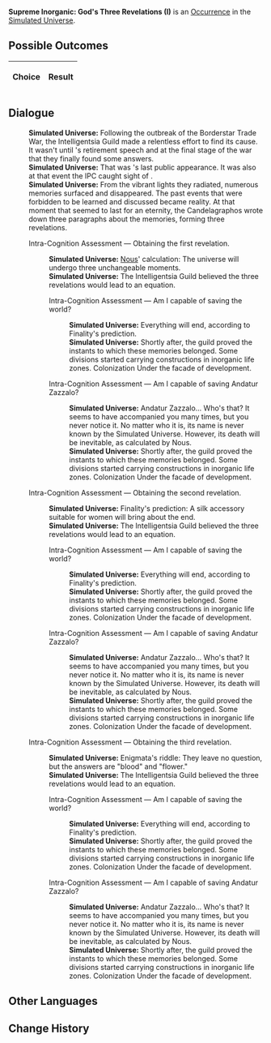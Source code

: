 {{Simulated Universe Event Infobox
|title         = Supreme Inorganic: God's Three Revelations (I)
|image         = Trailblaze Secret 8.png
|type          =
|domains_su    = 
|domains_ext   = 
|domains_swarm = 
|domains_gng   = 
|requirements  =
|prev          = {{tx}}
|next          = {{tx}}
|indexRewards  =
|characters    = Nous
}}
'''Supreme Inorganic: God's Three Revelations (I)''' is an [[Simulated Universe/Occurrence|Occurrence]] in the [[Simulated Universe]].

==Possible Outcomes==
{| class="article-table"
!Choice
!Result

|}

<!--
==Gameplay Notes==

-->
==Dialogue==
{{Dialogue Start}}
:'''Simulated Universe:''' Following the outbreak of the Borderstar Trade War, the Intelligentsia Guild made a relentless effort to find its cause. It wasn't until {{Color|Keyword|Louis Fleming}}'s retirement speech and at the final stage of the war that they finally found some answers.
:'''Simulated Universe:''' That was {{Color|Keyword|Louis Fleming}}'s last public appearance. It was also at that event the IPC caught sight of {{Color|Keyword|Fuli}}.
:'''Simulated Universe:''' From the vibrant lights they radiated, numerous memories surfaced and disappeared. The past events that were forbidden to be learned and discussed became reality. At that moment that seemed to last for an eternity, the Candelagraphos wrote down three paragraphs about the memories, forming three revelations.
:{{DIcon|Arrow}} Intra-Cognition Assessment &mdash; Obtaining the first revelation.
::'''Simulated Universe:''' [[Nous]]' calculation: The universe will undergo three unchangeable moments.
::'''Simulated Universe:''' The Intelligentsia Guild believed the three revelations would lead to an equation.
::{{DIcon|Arrow}} Intra-Cognition Assessment &mdash; Am I capable of saving the world?
:::'''Simulated Universe:''' Everything will end, according to Finality's prediction.
:::'''Simulated Universe:''' Shortly after, the guild proved the instants to which these memories belonged. Some divisions started carrying constructions in inorganic life zones. Colonization Under the facade of development.
::{{DIcon|Arrow}} Intra-Cognition Assessment &mdash; Am I capable of saving Andatur Zazzalo?
:::'''Simulated Universe:''' Andatur Zazzalo... Who's that? It seems to have accompanied you many times, but you never notice it. No matter who it is, its name is never known by the Simulated Universe. However, its death will be inevitable, as calculated by Nous.
:::'''Simulated Universe:''' Shortly after, the guild proved the instants to which these memories belonged. Some divisions started carrying constructions in inorganic life zones. Colonization Under the facade of development.
:{{DIcon|Arrow}} Intra-Cognition Assessment &mdash; Obtaining the second revelation.
::'''Simulated Universe:''' Finality's prediction: A silk accessory suitable for women will bring about the end.
::'''Simulated Universe:''' The Intelligentsia Guild believed the three revelations would lead to an equation.
::{{DIcon|Arrow}} Intra-Cognition Assessment &mdash; Am I capable of saving the world?
:::'''Simulated Universe:''' Everything will end, according to Finality's prediction.
:::'''Simulated Universe:''' Shortly after, the guild proved the instants to which these memories belonged. Some divisions started carrying constructions in inorganic life zones. Colonization Under the facade of development.
::{{DIcon|Arrow}} Intra-Cognition Assessment &mdash; Am I capable of saving Andatur Zazzalo?
:::'''Simulated Universe:''' Andatur Zazzalo... Who's that? It seems to have accompanied you many times, but you never notice it. No matter who it is, its name is never known by the Simulated Universe. However, its death will be inevitable, as calculated by Nous.
:::'''Simulated Universe:''' Shortly after, the guild proved the instants to which these memories belonged. Some divisions started carrying constructions in inorganic life zones. Colonization Under the facade of development.
:{{DIcon|Arrow}} Intra-Cognition Assessment &mdash; Obtaining the third revelation.
::'''Simulated Universe:''' Enigmata's riddle: They leave no question, but the answers are "blood" and "flower."
::'''Simulated Universe:''' The Intelligentsia Guild believed the three revelations would lead to an equation.
::{{DIcon|Arrow}} Intra-Cognition Assessment &mdash; Am I capable of saving the world?
:::'''Simulated Universe:''' Everything will end, according to Finality's prediction.
:::'''Simulated Universe:''' Shortly after, the guild proved the instants to which these memories belonged. Some divisions started carrying constructions in inorganic life zones. Colonization Under the facade of development.
::{{DIcon|Arrow}} Intra-Cognition Assessment &mdash; Am I capable of saving Andatur Zazzalo?
:::'''Simulated Universe:''' Andatur Zazzalo... Who's that? It seems to have accompanied you many times, but you never notice it. No matter who it is, its name is never known by the Simulated Universe. However, its death will be inevitable, as calculated by Nous.
:::'''Simulated Universe:''' Shortly after, the guild proved the instants to which these memories belonged. Some divisions started carrying constructions in inorganic life zones. Colonization Under the facade of development.
{{Dialogue End}}

==Other Languages==
{{Other Languages
|en    = Supreme Inorganic: God's Three Revelations (I)
|zhs   = 极致无机：「神的三个启示」•其一
|zht   = 極致無機：「神的三個啟示」•其一
|ja    = 無機の極致：「神の三つの啓示」・その1
|ko    = 궁극의 무기: 「신의 세 가지 계시」•1
|es    = Inorgánico supremo: tres revelaciones divinas I
|fr    = Suprématie inorganique : Trois révélations (I)
|ru    = Высший неорганик: Три божественных откровения I
|th    = อินทรีย์ขั้นสุด: "คำใบ้ทั้งสามจากเทพเจ้า" (1)
|vi    = Vô Cơ Tối Cao: 3 Gợi Ý Của Aeon 1
|de    = Anorganische Höchststufe: Drei göttliche Offenbarungen (I)
|id    = Non-organik Maksimal: "Tiga Petunjuk Dewa" (1)
|pt    = Inorgânico Supremo: As Três Revelações de Deus (I)
}}

==Change History==
{{Change History|1.0}}
